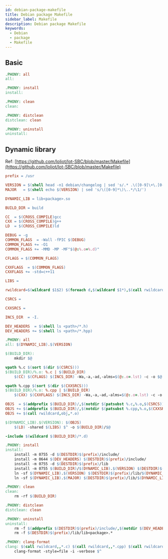 ```yaml
---
id: debian-package-makefile
title: Debian package Makefile
sidebar_label: Makefile
description: Debian package Makefile
keywords:
  - Debian
  - package
  - Makefile
---
```


## Basic

```makefile
.PHONY: all
all:

.PHONY: install
install:

.PHONY: clean
clean:

.PHONY: distclean
distclean: clean

.PHONY: uninstall
uninstall:
```

## Dynamic library

Ref: [https://github.com/loliot/lot-SBC/blob/master/Makefile](https://github.com/loliot/lot-SBC/blob/master/Makefile)

```makefile
prefix = /usr

VERSION = $(shell head -n1 debian/changelog | sed 's/.* .\([0-9]\+\.[0-9]\+\.[0-9]\+\).*/\1/')
MAJOR   = $(shell echo $(VERSION) | sed 's/\([0-9]*\)\..*/\1/')

DYNAMIC_LIB = lib<package>.so

BUILD_DIR = build

CC  = $(CROSS_COMPILE)gcc
CXX = $(CROSS_COMPILE)g++
LD  = $(CROSS_COMPILE)ld

DEBUG = -g
COMMON_FLAGS  = -Wall -fPIC $(DEBUG)
COMMON_FLAGS += -O1
COMMON_FLAGS += -MMD -MP -MF"$(@:%.o=%.d)"

CFLAGS = $(COMMON_FLAGS)

CXXFLAGS  = $(COMMON_FLAGS)
CXXFLAGS += -std=c++11

LIBS =

rwildcard=$(wildcard $1$2) $(foreach d,$(wildcard $1*),$(call rwildcard,$d/,$2))

CSRCS =

CXXSRCS =

INCS_DIR  = -I.

DEV_HEADERS  = $(shell ls <path>/*.h)
DEV_HEADERS += $(shell ls <path>/*.hpp)

.PHONY: all
all: $(DYNAMIC_LIB).$(VERSION)

$(BUILD_DIR):
    mkdir $@

vpath %.c $(sort $(dir $(CSRCS)))
$(BUILD_DIR)/%.o: %.c | $(BUILD_DIR)
    $(CC) $(CFLAGS) $(INCS_DIR) -Wa,-a,-ad,-alms=$(@:.o=.lst) -c -o $@ $<

vpath %.cpp $(sort $(dir $(CXXSRCS)))
$(BUILD_DIR)/%.o: %.cpp | $(BUILD_DIR)
    $(CXX) $(CXXFLAGS) $(INCS_DIR) -Wa,-a,-ad,-alms=$(@:.o=.lst) -c -o $@ $<

OBJS  = $(addprefix $(BUILD_DIR)/,$(notdir $(patsubst %.c,%.o,$(CSRCS))))
OBJS += $(addprefix $(BUILD_DIR)/,$(notdir $(patsubst %.cpp,%.o,$(CXXSRCS))))
OBJS += $(call rwildcard,obj,*.o)

$(DYNAMIC_LIB).$(VERSION): $(OBJS)
    $(LD) -shared $(LIBS) $^ -o $(BUILD_DIR)/$@

-include $(wildcard $(BUILD_DIR)/*.d)

.PHONY: install
install:
    install -m 0755 -d $(DESTDIR)$(prefix)/include/
    install -m 0644 $(DEV_HEADERS) $(DESTDIR)$(prefix)/include/
    install -m 0755 -d $(DESTDIR)$(prefix)/lib
    install -m 0755 $(BUILD_DIR)/$(DYNAMIC_LIB).$(VERSION) $(DESTDIR)$(prefix)/lib
    ln -sf $(DYNAMIC_LIB).$(VERSION) $(DESTDIR)$(prefix)/lib/$(DYNAMIC_LIB).$(MAJOR)
    ln -sf $(DYNAMIC_LIB).$(MAJOR) $(DESTDIR)$(prefix)/lib/$(DYNAMIC_LIB)

.PHONY: clean
clean:
    rm -rf $(BUILD_DIR)

.PHONY: distclean
distclean: clean

.PHONY: uninstall
uninstall:
    rm -f $(addprefix $(DESTDIR)$(prefix)/include/,$(notdir $(DEV_HEADERS)))
    rm -f $(DESTDIR)$(prefix)/lib/lib<package>.*

.PHONY: clang-format
clang: $(call rwildcard,,*.c) $(call rwildcard,,*.cpp) $(call rwildcard,,*.h) $(call rwildcard,,*.hpp)
    clang-format -style=file -i -verbose $^
```
